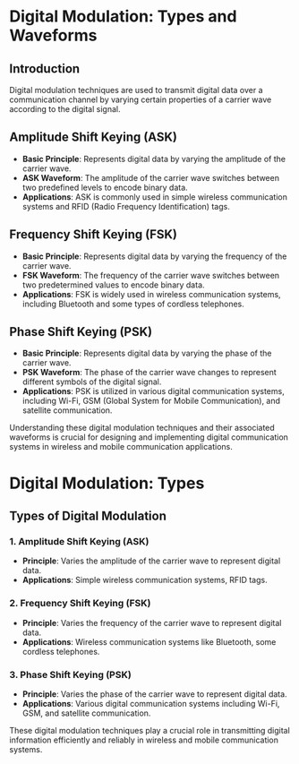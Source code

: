 # Digital Modulation: Types and Waveforms

## Introduction

Digital modulation techniques are used to transmit digital data over a communication channel by varying certain properties of a carrier wave according to the digital signal.

## Amplitude Shift Keying (ASK)

- **Basic Principle**: Represents digital data by varying the amplitude of the carrier wave.
- **ASK Waveform**: The amplitude of the carrier wave switches between two predefined levels to encode binary data.
- **Applications**: ASK is commonly used in simple wireless communication systems and RFID (Radio Frequency Identification) tags.

## Frequency Shift Keying (FSK)

- **Basic Principle**: Represents digital data by varying the frequency of the carrier wave.
- **FSK Waveform**: The frequency of the carrier wave switches between two predetermined values to encode binary data.
- **Applications**: FSK is widely used in wireless communication systems, including Bluetooth and some types of cordless telephones.

## Phase Shift Keying (PSK)

- **Basic Principle**: Represents digital data by varying the phase of the carrier wave.
- **PSK Waveform**: The phase of the carrier wave changes to represent different symbols of the digital signal.
- **Applications**: PSK is utilized in various digital communication systems, including Wi-Fi, GSM (Global System for Mobile Communication), and satellite communication.

Understanding these digital modulation techniques and their associated waveforms is crucial for designing and implementing digital communication systems in wireless and mobile communication applications.

# Digital Modulation: Types

## Types of Digital Modulation

### 1. Amplitude Shift Keying (ASK)

- **Principle**: Varies the amplitude of the carrier wave to represent digital data.
- **Applications**: Simple wireless communication systems, RFID tags.

### 2. Frequency Shift Keying (FSK)

- **Principle**: Varies the frequency of the carrier wave to represent digital data.
- **Applications**: Wireless communication systems like Bluetooth, some cordless telephones.

### 3. Phase Shift Keying (PSK)

- **Principle**: Varies the phase of the carrier wave to represent digital data.
- **Applications**: Various digital communication systems including Wi-Fi, GSM, and satellite communication.

These digital modulation techniques play a crucial role in transmitting digital information efficiently and reliably in wireless and mobile communication systems.